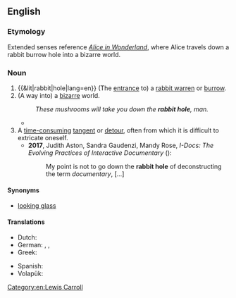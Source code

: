 ==English==
{{wikipedia}}

===Etymology===
Extended senses reference ''[[Wikipedia:Alice in Wonderland|Alice in Wonderland]]'', where Alice travels down a rabbit burrow hole into a bizarre world.

===Noun===
{{en-noun}}

# {{&lit|rabbit|hole|lang=en}} (The [[entrance]] to) a [[rabbit warren]] or [[burrow]].
# (A way into) a [[bizarre]] world.
#: ''These mushrooms will take you down the '''rabbit hole''', man. ''
#* {{quote-video
|lang=en
|date=1999-03-31
|title=[[w:The Matrix (film)|The Matrix]]
|people={{w|Laurence Fishburne}}
|role=[[w:Morpheus (The Matrix)|Morpheus]]
|passage=You [[take the red pill]], you stay in Wonderland, and I show you how deep the '''rabbit hole''' goes.
}}
# A [[time-consuming]] [[tangent]] or [[detour]], often from which it is difficult to extricate oneself.
#* '''2017''', Judith Aston, ‎Sandra Gaudenzi, ‎Mandy Rose, ''I-Docs: The Evolving Practices of Interactive Documentary'' ({{ISBN|0231851073}}):
#*: My point is not to go down the '''rabbit hole''' of deconstructing the term ''documentary'', [...]

====Synonyms====
* {{sense|way into a bizarre world}} [[looking glass]]

====Translations====
{{trans-top|(entrance to) a rabbit warren or burrow}}
* Dutch: {{t+|nl|konijnenhol|n}}
* German: {{t|de|Kaninchenloch|n}}, {{t|de|Kaninchenhöhle|f}}, {{t+|de|Kaninchenbau|m}}
* Greek: {{t+|el|κουνελότρυπα|f}}
{{trans-mid}}
* Spanish: {{t+|es|madriguera|f}}
* Volapük: {{t|vo|kroligahog}}
{{trans-bottom}}

[[Category:en:Lewis Carroll]]